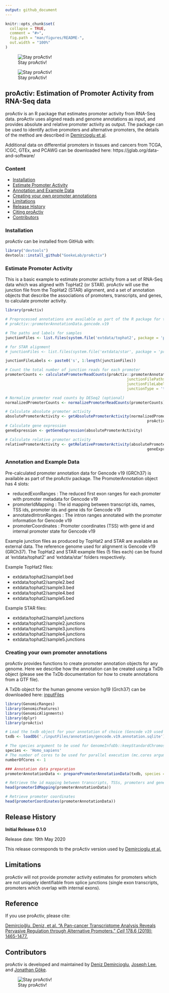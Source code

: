 ```yaml
---
output: github_document
---
```


<!-- README.md is generated from README.Rmd. Please edit that file -->

```r
knitr::opts_chunk$set(
  collapse = TRUE,
  comment = "#>",
  fig.path = "man/figures/README-",
  out.width = "100%"
)
```
![Stay proActiv!](man/figures/proActiv_design.png)

![Stay proActiv!](man/figures/proActiv_name.png)


## proActiv: Estimation of Promoter Activity from RNA-Seq data

<!-- badges: start -->
<!-- badges: end -->

proActiv is an R package that estimates promoter activity from RNA-Seq data. proActiv uses aligned reads and genome annotations as input, and provides absolute and relative promoter activity as output. The package can be used to identify active promoters and alternative promoters, the details of the method are described in [Demircioglu et al][Reference].

Additional data on differential promoters in tissues and cancers from TCGA, ICGC, GTEx, and PCAWG can be downloaded here: https://jglab.org/data-and-software/

### Content

- [Installation]
- [Estimate Promoter Activity]
- [Annotation and Example Data]
- [Creating your own promoter annotations]
- [Limitations]
- [Release History]
- [Citing proActiv][Reference]
- [Contributors]


### Installation

proActiv can be installed from GitHub with:

``` r
library("devtools")
devtools::install_github("GoekeLab/proActiv")
```

### Estimate Promoter Activity

This is a basic example to estimate promoter activity from a set of RNA-Seq data which was aligned with TopHat2 (or STAR). proActiv will use the junction file from the TopHat2 (STAR) alignment, and a set of annotation objects that describe the associations of promoters, transcripts, and genes, to calculate promoter activity.


```r
library(proActiv)

# Preprocessed annotations are available as part of the R package for the human genome (hg19):
# proActiv::promoterAnnotationData.gencode.v19

# The paths and labels for samples
junctionFiles <- list.files(system.file('extdata/tophat2', package = 'proActiv'), full.names = TRUE)

# for STAR alignment
# junctionFiles <- list.files(system.file('extdata/star', package = 'proActiv'), full.names = TRUE)

junctionFileLabels <- paste0('s', 1:length(junctionFiles))

# Count the total number of junction reads for each promoter
promoterCounts <- calculatePromoterReadCounts(proActiv::promoterAnnotationData.gencode.v19,
                                                      junctionFilePaths = junctionFiles,
                                                      junctionFileLabels =  junctionFileLabels,
                                                      junctionType = 'tophat')  # use junctionType = 'star' for STAR aligned reads

# Normalize promoter read counts by DESeq2 (optional)
normalizedPromoterCounts <- normalizePromoterReadCounts(promoterCounts)

# Calculate absolute promoter activity
absolutePromoterActivity <- getAbsolutePromoterActivity(normalizedPromoterCounts,
                                                               proActiv::promoterAnnotationData.gencode.v19)
# Calculate gene expression
geneExpression <- getGeneExpression(absolutePromoterActivity)

# Calculate relative promoter activity
relativePromoterActivity <- getRelativePromoterActivity(absolutePromoterActivity,
                                                               geneExpression)

```
### Annotation and Example Data

Pre-calculated promoter annotation data for Gencode v19 (GRCh37) is available as part of the proActiv package. The PromoterAnnotation object has 4 slots:

 - reducedExonRanges : The reduced first exon ranges for each promoter with promoter metadata for Gencode v19
 - promoterIdMapping : The id mapping between transcript ids, names, TSS ids, promoter ids and gene ids for Gencode v19
 - annotatedIntronRanges : The intron ranges annotated with the promoter information for Gencode v19
 - promoterCoordinates : Promoter coordinates (TSS) with gene id and internal promoter state for Gencode v19

Example junction files as produced by TopHat2 and STAR are available as external data. The reference genome used for alignment is Gencode v19 (GRCh37).
The TopHat2 and STAR example files (5 files each) can be found at 'extdata/tophat2' and 'extdata/star' folders respectively.

Example TopHat2 files:

- extdata/tophat2/sample1.bed
- extdata/tophat2/sample2.bed
- extdata/tophat2/sample3.bed
- extdata/tophat2/sample4.bed
- extdata/tophat2/sample5.bed

Example STAR files:

- extdata/tophat2/sample1.junctions
- extdata/tophat2/sample2.junctions
- extdata/tophat2/sample3.junctions
- extdata/tophat2/sample4.junctions
- extdata/tophat2/sample5.junctions

### Creating your own promoter annotations
proActiv provides functions to create promoter annotation objects for any genome. Here we describe how the annotation can be created using a TxDb object (please see the TxDb documentation for how to create annotations from a GTF file).

A TxDb object for the human genome version hg19 (Grch37) can be downloaded here:
[inputFiles](http://s3.ap-southeast-1.amazonaws.com/all-public-data.store.genome.sg/DemirciogluEtAl2019/annotations/gencode.v19.annotation.sqlite)

```r
library(GenomicRanges)
library(GenomicFeatures)
library(GenomicAlignments)
library(dplyr)
library(proActiv)

# Load the txdb object for your annotation of choice (Gencode v19 used here)
txdb <- loadDb('./inputFiles/annotation/gencode.v19.annotation.sqlite')

# The species argument to be used for GenomeInfoDb::keepStandardChromosomes
species <- 'Homo_sapiens'
# The number of cores to be used for parallel execution (mc.cores argument for parallel::mclappy), optional
numberOfCores <- 1

### Annotation data preparation
promoterAnnotationData <- preparePromoterAnnotationData(txdb, species = species, numberOfCores = numberOfCores)

# Retrieve the id mapping between transcripts, TSSs, promoters and genes
head(promoterIdMapping(promoterAnnotationData))

# Retrieve promoter coordinates
head(promoterCoordinates(promoterAnnotationData))

```

## Release History

**Initial Release 0.1.0**

Release date: 19th May 2020

This release corresponds to the proActiv version used by [Demircioglu et al.][Reference]

## Limitations

proActiv will not provide promoter activity estimates for promoters which are not uniquely identifiable from splice junctions (single exon transcripts, promoters which overlap with internal exons).

## Reference

If you use proActiv, please cite:

[Demircioğlu, Deniz, et al. "A Pan-cancer Transcriptome Analysis Reveals Pervasive Regulation through Alternative Promoters." *Cell* 178.6 (2019): 1465-1477.](https://www.cell.com/cell/fulltext/S0092-8674(19)30906-7)

## Contributors

proActiv is developed and maintained by [Deniz Demircioglu](https://github.com/dnzdmrcgl), [Joseph Lee](https://github.com/jleechung), and [Jonathan Göke](https://github.com/jonathangoeke).

![Stay proActiv!](man/figures/proActiv_logoName.png)

